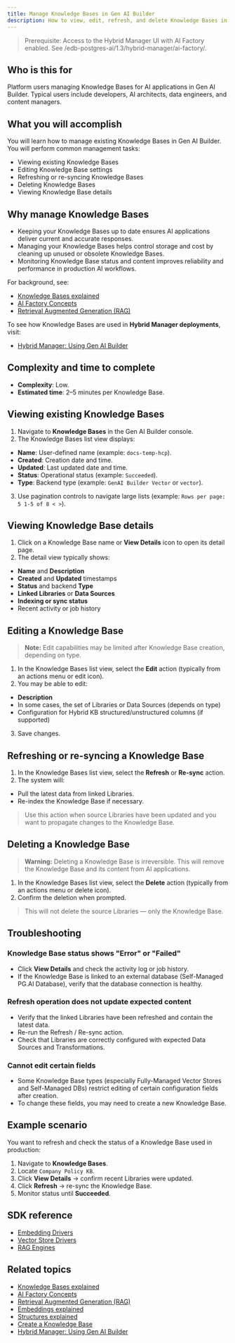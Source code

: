 ```yaml
---
title: Manage Knowledge Bases in Gen AI Builder
description: How to view, edit, refresh, and delete Knowledge Bases in Gen AI Builder.
---
```


> Prerequisite: Access to the Hybrid Manager UI with AI Factory enabled. See /edb-postgres-ai/1.3/hybrid-manager/ai-factory/.

## Who is this for

Platform users managing Knowledge Bases for AI applications in Gen AI Builder.
Typical users include developers, AI architects, data engineers, and content managers.

## What you will accomplish

You will learn how to manage existing Knowledge Bases in Gen AI Builder.
You will perform common management tasks:

-   Viewing existing Knowledge Bases
-   Editing Knowledge Base settings
-   Refreshing or re-syncing Knowledge Bases
-   Deleting Knowledge Bases
-   Viewing Knowledge Base details

## Why manage Knowledge Bases

-   Keeping your Knowledge Bases up to date ensures AI applications deliver current and accurate responses.
-   Managing your Knowledge Bases helps control storage and cost by cleaning up unused or obsolete Knowledge Bases.
-   Monitoring Knowledge Base status and content improves reliability and performance in production AI workflows.

For background, see:

-   [Knowledge Bases explained](/edb-postgres-ai/latest/ai-factory/learn/explained/knowledge-bases-explained/)
-   [AI Factory Concepts](/edb-postgres-ai/latest/ai-factory/learn/explained/ai-factory-concepts/)
-   [Retrieval Augmented Generation (RAG)](/edb-postgres-ai/latest/ai-factory/learn/explained/terminology/#retrieval-augmented-generation-rag)

To see how Knowledge Bases are used in **Hybrid Manager deployments**, visit:

-   [Hybrid Manager: Using Gen AI Builder](/edb-postgres-ai/latest/hybrid-manager/ai-factory/gen-ai/builder/)

## Complexity and time to complete

-   **Complexity**: Low.
-   **Estimated time**: 2–5 minutes per Knowledge Base.

## Viewing existing Knowledge Bases

1.  Navigate to **Knowledge Bases** in the Gen AI Builder console.
2.  The Knowledge Bases list view displays:

-   **Name**: User-defined name (example: `docs-temp-hcp`).
-   **Created**: Creation date and time.
-   **Updated**: Last updated date and time.
-   **Status**: Operational status (example: `Succeeded`).
-   **Type**: Backend type (example: `GenAI Builder Vector` or `vector`).

3.  Use pagination controls to navigate large lists (example: `Rows per page: 5 1-5 of 8 < >`).

## Viewing Knowledge Base details

1.  Click on a Knowledge Base name or **View Details** icon to open its detail page.
2.  The detail view typically shows:

-   **Name** and **Description**
-   **Created** and **Updated** timestamps
-   **Status** and backend **Type**
-   **Linked Libraries** or **Data Sources**
-   **Indexing or sync status**
-   Recent activity or job history

## Editing a Knowledge Base

> **Note:** Edit capabilities may be limited after Knowledge Base creation, depending on type.

1.  In the Knowledge Bases list view, select the **Edit** action (typically from an actions menu or edit icon).
2.  You may be able to edit:

-   **Description**
-   In some cases, the set of Libraries or Data Sources (depends on type)
-   Configuration for Hybrid KB structured/unstructured columns (if supported)

3.  Save changes.

## Refreshing or re-syncing a Knowledge Base

1.  In the Knowledge Bases list view, select the **Refresh** or **Re-sync** action.
2.  The system will:

-   Pull the latest data from linked Libraries.
-   Re-index the Knowledge Base if necessary.

> Use this action when source Libraries have been updated and you want to propagate changes to the Knowledge Base.

## Deleting a Knowledge Base

> **Warning:** Deleting a Knowledge Base is irreversible. This will remove the Knowledge Base and its content from AI applications.

1.  In the Knowledge Bases list view, select the **Delete** action (typically from an actions menu or delete icon).
2.  Confirm the deletion when prompted.

> This will not delete the source Libraries — only the Knowledge Base.

## Troubleshooting

### Knowledge Base status shows "Error" or "Failed"

-   Click **View Details** and check the activity log or job history.
-   If the Knowledge Base is linked to an external database (Self-Managed PG.AI Database), verify that the database connection is healthy.

### Refresh operation does not update expected content

-   Verify that the linked Libraries have been refreshed and contain the latest data.
-   Re-run the Refresh / Re-sync action.
-   Check that Libraries are correctly configured with expected Data Sources and Transformations.

### Cannot edit certain fields

-   Some Knowledge Base types (especially Fully-Managed Vector Stores and Self-Managed DBs) restrict editing of certain configuration fields after creation.
-   To change these fields, you may need to create a new Knowledge Base.

## Example scenario

You want to refresh and check the status of a Knowledge Base used in production:

1.  Navigate to **Knowledge Bases**.
2.  Locate `Company Policy KB`.
3.  Click **View Details** → confirm recent Libraries were updated.
4.  Click **Refresh** → re-sync the Knowledge Base.
5.  Monitor status until **Succeeded**.

## SDK reference

-   [Embedding Drivers](reference/sdk/drivers/embedding-drivers.mdx)
-   [Vector Store Drivers](reference/sdk/drivers/vector-store-drivers.mdx)
-   [RAG Engines](reference/sdk/engines)

## Related topics

-   [Knowledge Bases explained](/edb-postgres-ai/latest/ai-factory/learn/explained/knowledge-bases-explained/)
-   [AI Factory Concepts](/edb-postgres-ai/latest/ai-factory/learn/explained/ai-factory-concepts/)
-   [Retrieval Augmented Generation (RAG)](/edb-postgres-ai/latest/ai-factory/learn/explained/terminology/#retrieval-augmented-generation-rag)
-   [Embeddings explained](/edb-postgres-ai/latest/ai-factory/learn/explained/generic-concepts/#embeddings-and-vector-representations)
-   [Structures explained](/edb-postgres-ai/latest/ai-factory/learn/explained/structures-explained/)
-   [Create a Knowledge Base](create-knowledge-base)
-   [Hybrid Manager: Using Gen AI Builder](/edb-postgres-ai/latest/hybrid-manager/ai-factory/gen-ai/builder/)

